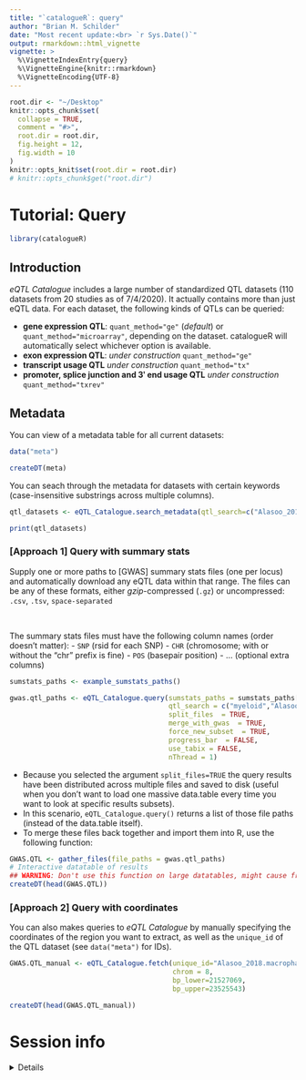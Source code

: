 ```yaml
---
title: "`catalogueR`: query" 
author: "Brian M. Schilder"
date: "Most recent update:<br> `r Sys.Date()`"
output: rmarkdown::html_vignette
vignette: >
  %\VignetteIndexEntry{query}
  %\VignetteEngine{knitr::rmarkdown}
  %\VignetteEncoding{UTF-8}
---
```


```r
root.dir <- "~/Desktop"
knitr::opts_chunk$set(
  collapse = TRUE,
  comment = "#>",
  root.dir = root.dir,
  fig.height = 12,
  fig.width = 10
)  
knitr::opts_knit$set(root.dir = root.dir)
# knitr::opts_chunk$get("root.dir")
```


# Tutorial: Query


```r
library(catalogueR) 
```


## Introduction  
 
*eQTL Catalogue* includes a large number of standardized QTL datasets (110 datasets from 20 studies as of  7/4/2020). It actually contains more than just eQTL data. For each dataset, the following kinds of QTLs can be queried:

- **gene expression QTL**: `quant_method="ge"` (*default*) or `quant_method="microarray"`, depending on the dataset. catalogueR will automatically select whichever option is available.  
- **exon expression QTL**: *under construction* `quant_method="ge"`  
- **transcript usage QTL** *under construction* `quant_method="tx"`  
- **promoter, splice junction and 3ʹ end usage QTL** *under construction* `quant_method="txrev"`   


## Metadata  

You can view of a metadata table for all current datasets:  

```r
data("meta")

createDT(meta)
```

You can seach through the metadata for datasets with certain keywords (case-insensitive substrings across multiple columns). 

```r
qtl_datasets <- eQTL_Catalogue.search_metadata(qtl_search=c("Alasoo_2018","monocyte"))

print(qtl_datasets)
```



### [Approach 1] Query with summary stats  

Supply one or more paths to [GWAS] summary stats files (one per locus) and automatically download any eQTL data within that range. The files can be any of these formats, either *gzip*-compressed (`.gz`) or uncompressed: `.csv`, `.tsv`, `space-separated`  

<br>

The summary stats files must have the following column names (order doesn't matter):
  - `SNP` (rsid for each SNP)
  - `CHR` (chromosome; with or without the "chr" prefix is fine)
  - `POS` (basepair position)
  - ... (optional extra columns)

```r
sumstats_paths <- example_sumstats_paths()

gwas.qtl_paths <- eQTL_Catalogue.query(sumstats_paths = sumstats_paths["BST1"],  
                                       qtl_search = c("myeloid","Alasoo_2018"),
                                       split_files  = TRUE,    
                                       merge_with_gwas  = TRUE,
                                       force_new_subset  = TRUE,
                                       progress_bar  = FALSE,
                                       use_tabix = FALSE,
                                       nThread = 1)
```

- Because you selected the argument `split_files=TRUE` the query results have been distributed across multiple files and saved to disk (useful when you don't want to load one massive data.table every time you want to look at specific results subsets).  
- In this scenario, `eQTL_Catalogue.query()` returns a list of those file paths (instead of the data.table itself).  
- To merge these files back together and import them into R, use the following function:  

```r
GWAS.QTL <- gather_files(file_paths = gwas.qtl_paths)
# Interactive datatable of results 
## WARNING: Don't use this function on large datatables, might cause freezing.
createDT(head(GWAS.QTL))
```



### [Approach 2] Query with coordinates  

You can also makes queries to *eQTL Catalogue* by manually specifying the coordinates of the region you want to extract,
as well as the `unique_id` of the QTL dataset (see `data("meta")` for IDs).
 
```r
GWAS.QTL_manual <- eQTL_Catalogue.fetch(unique_id="Alasoo_2018.macrophage_IFNg",  
                                        chrom = 8, 
                                        bp_lower=21527069,
                                        bp_upper=23525543)

createDT(head(GWAS.QTL_manual))
```


# Session info 

<details> 

```r
utils::sessionInfo()
```

</details>
